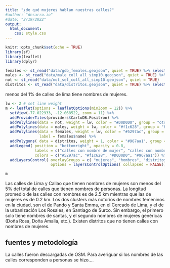 ```yaml
---
title: "¿de qué mujeres hablan nuestras calles?"
#author: "desarro.io"
#date: "2/19/2022"
output: 
  html_document: 
    css: style.css
---
```


```r
knitr::opts_chunk$set(echo = TRUE)
library(sf)
library(leaflet)
library(dplyr)
```


```r
females <- st_read("data/gdb_females.geojson", quiet = TRUE) %>% select(3, 4, 21, 22)
males <- st_read("data/male_coll_all_simp10.geojson", quiet = TRUE) %>% select(3, 4, 21, 22)
not <- st_read("data/not_sel_coll_all_simp10.geojson", quiet = TRUE) 
distritos <- st_read("data/distritos.geojson", quiet = TRUE) %>% select( 1:6) %>% filter(IDDPTO == "07" | IDPROV == "1501")
```

::: {.bajada}
menos del 1% de calles de lima tiene nombres de mujeres.
:::

```r
lw <- 2 # set line weight
m <- leaflet(options = leafletOptions(minZoom = 12)) %>% 
  setView(-77.022933, -12.068522, zoom = 11) %>%
  addProviderTiles(providers$CartoDB.Positron) %>% 
  addPolylines(data = not, weight = lw, color = "#D0D0D0", group = "otras calles") %>%
  addPolylines(data = males, weight = lw, color = "#f1c628", group = "hombres") %>%
  addPolylines(data = females, weight = lw, color = "#5297ac", group = "mujeres", 
               label = females$name) %>%
  addPolygons( data = distritos, weight = 1, color = "#967aa1", group = "distritos", fill=FALSE) %>%
  addLegend( position = "bottomright", opacity = 0.8, 
             labels = c("calles con nombre de mujer", "calles con nombre de hombre", "otras calles", "límite distrital"),
             colors = c("#5297ac", "#f1c628", "#D0D0D0", "#967aa1")) %>% 
  addLayersControl( overlayGroups = c( "mujeres", "hombres", "distritos"),
                    options = layersControlOptions( collapsed = FALSE))
```

```r
m
```

Las calles de Lima y Callao que tienen nombres de mujeres son menos del 5% del total de calles que tienen nombres de personas. 
La longitud promedio de las calles con nombres es de 2.5 km  mientras que las de mujeres es de 0.2 km. 
Los dos clusters más notorios de nombres femeninos en la ciudad, son el de Pando y Santa Emma, en el Cercado de Lima, y el de la urbanización Los Rosales, en Santiago de Surco. Sin embargo, el primero solo tiene nombres de santas, y el segundo nombres de mujeres genéricas (Doña Rosa, Doña Amalia, etc.).
Existen distritos que no tienen calles con nombres de mujeres.

## fuentes y metodología
La calles fueron descargadas de OSM. Para averiguar si los nombres de las calles corresponden a personas se hizo....